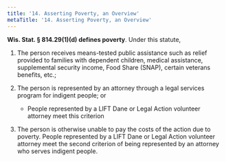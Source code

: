 ```yaml
---
title: '14.	Asserting Poverty, an Overview'
metaTitle: '14.	Asserting Poverty, an Overview'
---
```



**Wis. Stat. § 814.29(1)(d) defines poverty**. Under this statute, <Popover14 />

1. The person receives means-tested public assistance such as relief provided to families with dependent children, medical assistance, supplemental security income, Food Share (SNAP), certain veterans benefits, etc.; 

2. The person is represented by an attorney through a legal services program for indigent people; or
    * People represented by a LIFT Dane or Legal Action volunteer attorney meet this criterion 
  
3. The person is otherwise unable to pay the costs of the action due to poverty. People represented by a LIFT Dane or Legal Action volunteer attorney meet the second criterion of being represented by an attorney who serves indigent people.
